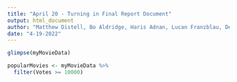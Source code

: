 ```yaml
---
title: "April 20 - Turning in Final Report Document"
output: html_document
author: "Matthew Distell, Bo Aldridge, Haris Adnan, Lucan Franzblau, Devin Obee"
date: "4-19-2022"
---
```


```r
glimpse(myMovieData)
```

```r
popularMovies <- myMovieData %>% 
  filter(Votes >= 10000)
```

